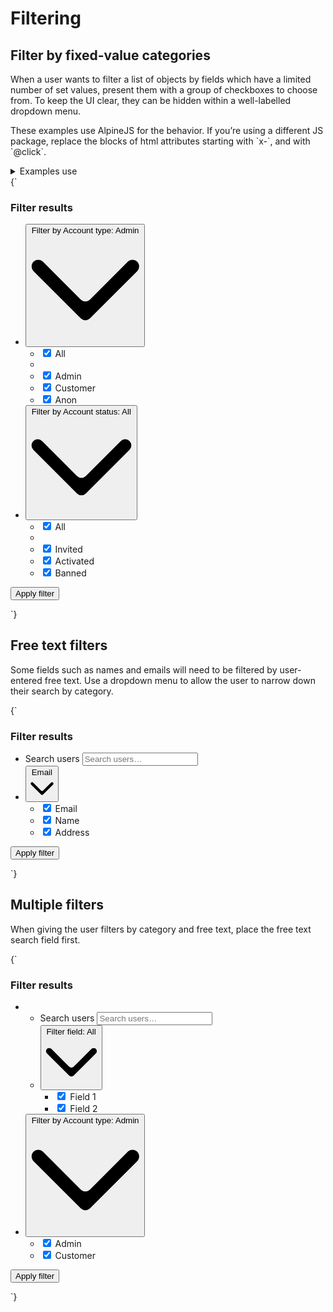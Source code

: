 
<Meta title="UI/Data/Filtering" />

# Filtering

## Filter by fixed-value categories

When a user wants to filter a list of objects by fields which have a limited number of set values, present them with a group of checkboxes to choose from. To keep the UI clear, they can be hidden within a well-labelled dropdown menu.

<div class="u-bg-grayscale-light-1 u-padding-m-x u-padding-s4-y">
  <p>
    These examples use AlpineJS for the behavior. If you’re using a different JS
    package, replace the blocks of html attributes starting with `x-`, and with
    `@click`.
  </p>
</div>

<details class="u-margin-l3-y">
  <summary class="u-h4 u-font-medium">Examples use</summary>
  <ul>
    <li>
      <a href="/docs/atoms-button-base--button-element">a-button</a>
    </li>
    <li>
      <a href="/docs/'atoms-button-secondary--secondary">a-button--secondary</a>
    </li>
    <li>
      <a href="/docs/atoms-button-menu--menu">a-button--transparent</a>
    </li>
    <li>
      <a href="/docs/atoms-dropdown--dropdown">a-dropdown</a>
    </li>
    <li>
      <a href="/docs/organisms-joined-ui--joined-ui-buttons">o-joined-ui</a>
    </li>
    <li>
      <a href="/docs/utilities-flex--flex">u-flex</a>
    </li>
    <li>
      <a href="/docs/utilities-box-alignment--items-center">u-items-center</a>
    </li>
    <li>
      <a href="/docs/atoms-icon--icon">a-icon</a>
    </li>
    <li>
      <a href="/docs/atoms-list-reset--list-reset">u-list-none</a>
    </li>
    <li>
      <a href="/docs/utilities-typography--typography">u-h6</a>
    </li>
    <li>
      <a href="/docs/utilities-margin--margin-m">u-margin</a>
    </li>
    <li>
      <a href="/docs/utilities-overflow--overflow-y">u-overflow-y-auto</a>
    </li>
    <li>
      <a href="/docs/utilities-relative--relative">u-relative</a>
    </li>
    <li>
      <a href="/docs/utilities-sr-only--sr-only">u-sr-only</a>
    </li>
  </ul>
</details>

<Canvas>
  <Story name="Filter by preset values">
    {`
      <div style="min-height: 15rem;">
        <form action="" method="POST" class="u-flex u-items-center" role="search">
          <h3 class="u-sr-only">Filter results</h3>
          <ul class="u-list-none u-flex" x-data="{ dropdownOpen: false }">
            <li class="u-relative u-margin-s4-right">
              <button
                type="button"
                class="a-button a-button--outline"
                title="Filter by category"
                aria-controls="dropdown-1"
                @click="dropdownOpen = !dropdownOpen"
                :aria-expanded="dropdownOpen"
              >
                <span class="u-sr-only">Filter by</span>
                <span class="a-button__label">Account type: Admin</span>
                <svg class="a-button__icon a-icon a-icon--m" xmlns="http://www.w3.org/2000/svg" viewBox="0 0 100 100">
                  <path d="M2.78,32.83a6.07,6.07,0,0,1,8.58-8.59L45.71,58.59a6.07,6.07,0,0,0,8.58,0L88.64,24.24a6.07,6.07,0,1,1,8.58,8.59L54.29,75.76a6.07,6.07,0,0,1-8.58,0Z" fill-rule="evenodd"/>
                </svg>
              </button>
              <ul
                x-show="dropdownOpen"
                x-transition:enter="is-transitioning"
                x-transition:enter-start="is-off-screen"
                x-transition:enter-end="is-on-screen"
                x-transition:leave="is-transitioning"
                x-transition:leave-start="is-on-screen"
                x-transition:leave-end="is-off-screen"
                @click.away="dropdownOpen = false"
                class="a-dropdown a-dropdown--right u-overflow-y-auto u-list-none u-margin-s2-top"
                id="dropdown-1"
              >
                <li>
                  <label class="a-button a-button--transparent u-flex u-items-center">
                    <input type="checkbox" name="all" checked />
                    All
                  </label>
                </li>
                <li role="separator"></li>
                <li>
                  <label class="a-button a-button--transparent u-flex u-items-center">
                    <input type="checkbox" name="admin" checked />
                    Admin
                  </label>
                </li>
                <li>
                  <label class="a-button a-button--transparent u-flex u-items-center">
                    <input type="checkbox" name="customer" checked />
                    Customer
                  </label>
                </li>
                <li>
                  <label class="a-button a-button--transparent u-flex u-items-center">
                    <input type="checkbox" name="anon" checked />
                    Anon
                  </label>
                </li>
              </ul>
            </li>
            <li class="u-relative" x-data="{ dropdownOpen: false }">
              <button
                type="button"
                class="a-button a-button--outline"
                title="Add filter"
                aria-controls="dropdown-2" @click="dropdownOpen = !dropdownOpen"
                :aria-expanded="dropdownOpen"
              >
                <span class="u-sr-only">Filter by</span>
                <span class="a-button__label">Account status: All</span>
                <svg class="a-button__icon a-icon a-icon--m" xmlns="http://www.w3.org/2000/svg" viewBox="0 0 100 100">
                  <path d="M2.78,32.83a6.07,6.07,0,0,1,8.58-8.59L45.71,58.59a6.07,6.07,0,0,0,8.58,0L88.64,24.24a6.07,6.07,0,1,1,8.58,8.59L54.29,75.76a6.07,6.07,0,0,1-8.58,0Z" fill-rule="evenodd"/>
                </svg>
              </button>
              <ul
                x-show="dropdownOpen"
                x-transition:enter="is-transitioning"
                x-transition:enter-start="is-off-screen"
                x-transition:enter-end="is-on-screen"
                x-transition:leave="is-transitioning"
                x-transition:leave-start="is-on-screen"
                x-transition:leave-end="is-off-screen"
                @click.away="dropdownOpen = false"
                class="a-dropdown a-dropdown--right u-overflow-y-auto u-list-none u-margin-s2-top"
                id="dropdown-2"
              >
                <li>
                  <label class="a-button a-button--transparent u-flex u-items-center">
                    <input type="checkbox" name="all" checked />
                    All
                  </label>
                </li>
                <li role="separator"></li>
                <li>
                  <label class="a-button a-button--transparent u-flex u-items-center">
                    <input type="checkbox" name="invited" checked />
                    Invited
                  </label>
                </li>
                <li>
                  <label class="a-button a-button--transparent u-flex u-items-center">
                    <input type="checkbox" name="activated" checked />
                    Activated
                  </label>
                </li>
                <li>
                  <label class="a-button a-button--transparent u-flex u-items-center">
                    <input type="checkbox" name="banned" checked />
                    Banned
                  </label>
                </li>
              </ul>
            </li>
          </ul>
          <button class="a-button u-sr-only" type="submit">Apply filter</button>
        </form>
      </div>
    `}
  </Story>
</Canvas>

## Free text filters

Some fields such as names and emails will need to be filtered by user-entered free text. Use a dropdown menu to allow the user to narrow down their search by category.

<Canvas isColumn>
  <Story name="Filter by free text">
    {`
      <div style="min-height: 10rem;">
        <form action="" method="POST" role="search">
          <h3 class="u-sr-only">Filter results</h3>
          <ul class="o-joined-ui u-flex u-list-none">
            <li class="u-flex">
              <label for="search_users" class="u-sr-only">Search users</label>
              <input type="search" id="search_users" placeholder="Search users…" />
            </li>
            <li class="u-flex u-relative" x-data="{ dropdownOpen: false }">
              <button
                type="button"
                class="a-button a-button--outline"
                aria-controls="dropdown-1"
                @click="dropdownOpen = !dropdownOpen"
                :aria-expanded="dropdownOpen"
              >
                <span class="a-button__label">Email</span>
                <svg class="a-button__icon a-icon a-icon--m" xmlns="http://www.w3.org/2000/svg" viewBox="0 0 100 100" aria-hidden="true">
                  <path d="M2.78,32.83a6.07,6.07,0,0,1,8.58-8.59L45.71,58.59a6.07,6.07,0,0,0,8.58,0L88.64,24.24a6.07,6.07,0,1,1,8.58,8.59L54.29,75.76a6.07,6.07,0,0,1-8.58,0Z" fill-rule="evenodd"/>
                </svg>
              </button>
              <ul
                x-show="dropdownOpen"
                x-transition:enter="is-transitioning"
                x-transition:enter-start="is-off-screen"
                x-transition:enter-end="is-on-screen"
                x-transition:leave="is-transitioning"
                x-transition:leave-start="is-on-screen"
                x-transition:leave-end="is-off-screen"
                @click.away="dropdownOpen = false"
                class="a-dropdown a-dropdown--right u-margin-s2-top u-overflow-y-auto u-list-none u-margin-s2-bottom"
                id="dropdown-1"
              >
                <li>
                  <label class="a-button a-button--transparent u-flex u-items-center">
                    <input type="checkbox" name="email" checked />
                    Email
                  </label>
                </li>
                <li>
                  <label class="a-button a-button--transparent u-flex u-items-center">
                    <input type="checkbox" name="name" checked />
                    Name
                  </label>
                </li>
                <li>
                  <label class="a-button a-button--transparent u-flex u-items-center">
                    <input type="checkbox" name="address" checked />
                    Address
                  </label>
                </li>
              </ul>
            </li>
          </ul>
          <button class="a-button u-sr-only" type="submit">Apply filter</button>
        </form>
      </div>
    `}
  </Story>
</Canvas>

## Multiple filters

When giving the user filters by category and free text, place the free text search field first.

<Canvas>
  <Story name="Filter by free text and categories">
    {`
      <div style="min-height: 10rem;">
        <form action="" method="POST" role="search">
          <h3 class="u-sr-only">Filter results</h3>
          <ul class="u-list-none u-flex u-items-center">
            <li class="u-margin-s4-right">
              <ul class="o-joined-ui u-flex u-list-none">
                <li class="u-flex">
                  <label for="search_users" class="u-sr-only">Search users</label>
                  <input type="search" id="search_users" placeholder="Search users…" />
                </li>
                <li class="u-flex u-relative" x-data="{ dropdownOpen: false }">
                  <button
                    type="button"
                    class="a-button a-button--outline"
                    aria-controls="dropdown-1"
                    @click="dropdownOpen = !dropdownOpen"
                    :aria-expanded="dropdownOpen"
                  >
                    <span class="u-sr-only">Filter field:</span>
                    <span class="a-button__label">All</span>
                    <svg class="a-button__icon a-icon a-icon--m" xmlns="http://www.w3.org/2000/svg" viewBox="0 0 100 100" aria-hidden="true">
                      <path d="M2.78,32.83a6.07,6.07,0,0,1,8.58-8.59L45.71,58.59a6.07,6.07,0,0,0,8.58,0L88.64,24.24a6.07,6.07,0,1,1,8.58,8.59L54.29,75.76a6.07,6.07,0,0,1-8.58,0Z" fill-rule="evenodd"/>
                    </svg>
                  </button>
                  <ul
                    x-show="dropdownOpen"
                    x-transition:enter="is-transitioning"
                    x-transition:enter-start="is-off-screen"
                    x-transition:enter-end="is-on-screen"
                    x-transition:leave="is-transitioning"
                    x-transition:leave-start="is-on-screen"
                    x-transition:leave-end="is-off-screen"
                    @click.away="dropdownOpen = false"
                    class="a-dropdown a-dropdown--right u-overflow-y-auto u-list-none u-margin-s2-top"
                    id="dropdown-1"
                  >
                    <li>
                      <label class="a-button a-button--transparent u-flex u-items-center">
                        <input type="checkbox" name="field_1" checked />
                        Field 1
                      </label>
                    </li>
                    <li>
                      <label class="a-button a-button--transparent u-flex u-items-center">
                        <input type="checkbox" name="field_2" checked />
                        Field 2
                      </label>
                    </li>
                  </ul>
                </li>
              </ul>
            </li>
            <li class="u-relative" x-data="{ dropdownOpen: false }">
              <button
                type="button"
                class="a-button a-button--outline"
                title="Filter by category"
                aria-controls="dropdown-2"
                @click="dropdownOpen = !dropdownOpen"
                :aria-expanded="dropdownOpen"
              >
                <span class="u-sr-only">Filter by</span>
                <span class="a-button__label">Account type: Admin</span>
                <svg class="a-button__icon a-icon a-icon--m" xmlns="http://www.w3.org/2000/svg" viewBox="0 0 100 100">
                  <path d="M2.78,32.83a6.07,6.07,0,0,1,8.58-8.59L45.71,58.59a6.07,6.07,0,0,0,8.58,0L88.64,24.24a6.07,6.07,0,1,1,8.58,8.59L54.29,75.76a6.07,6.07,0,0,1-8.58,0Z" fill-rule="evenodd"/>
                </svg>
              </button>
              <ul
                x-show="dropdownOpen"
                x-transition:enter="is-transitioning"
                x-transition:enter-start="is-off-screen"
                x-transition:enter-end="is-on-screen"
                x-transition:leave="is-transitioning"
                x-transition:leave-start="is-on-screen"
                x-transition:leave-end="is-off-screen"
                @click.away="dropdownOpen = false"
                class="a-dropdown a-dropdown--right u-overflow-y-auto u-list-none u-margin-s2-top"
                id="dropdown-1"
              >
                <li>
                  <label class="a-button a-button--transparent u-flex u-items-center">
                    <input type="checkbox" name="admin" checked />
                    Admin
                  </label>
                </li>
                <li>
                  <label class="a-button a-button--transparent u-flex u-items-center">
                    <input type="checkbox" name="customer" checked />
                    Customer
                  </label>
                </li>
              </ul>
            </li>
          </ul>
          <button class="a-button u-sr-only" type="submit">Apply filter</button>
        </form>
      </div>
    `}
  </Story>
</Canvas>
